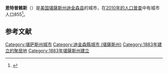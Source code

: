 {{expand|time=2016-08-29T17:20:10+00:00}}
'''恩特普赖斯'''（{{lang-en|Enterprise}}）是[[美国|美国]][[堪薩斯州|堪薩斯州]][[迪金森县_(堪萨斯州)|迪金森县]]的城市，在[[2010年美國人口普查|2010年的人口普查]]中有城市人口855<ref name="Census2010">{{Cite web|url=http://factfinder2.census.gov/faces/tableservices/jsf/pages/productview.xhtml?pid=DEC_10_PL_GCTPL2.ST13&prodType=table|title=2010 City Population and Housing Occupancy Status|accessdate=March 6, 2011|publisher=U.S. Census Bureau|archive-date=2011-07-21|archive-url=https://web.archive.org/web/20110721034521/http://factfinder2.census.gov/faces/tableservices/jsf/pages/productview.xhtml?pid=DEC_10_PL_GCTPL2.ST13&prodType=table|dead-url=no}}</ref>。

== 参考文献 ==
{{Reflist|30em}}

{{迪金森縣 (堪薩斯州)}}

{{DEFAULTSORT:Enterprise}}
[[Category:堪萨斯州城市|Category:堪萨斯州城市]]
[[Category:迪金森縣城市_(堪薩斯州)|Category:迪金森縣城市 (堪薩斯州)]]
[[Category:1883年建立的聚居地|Category:1883年建立的聚居地]]
[[Category:1883年堪薩斯州建立|Category:1883年堪薩斯州建立]]

{{Kansas-geo-stub}}
